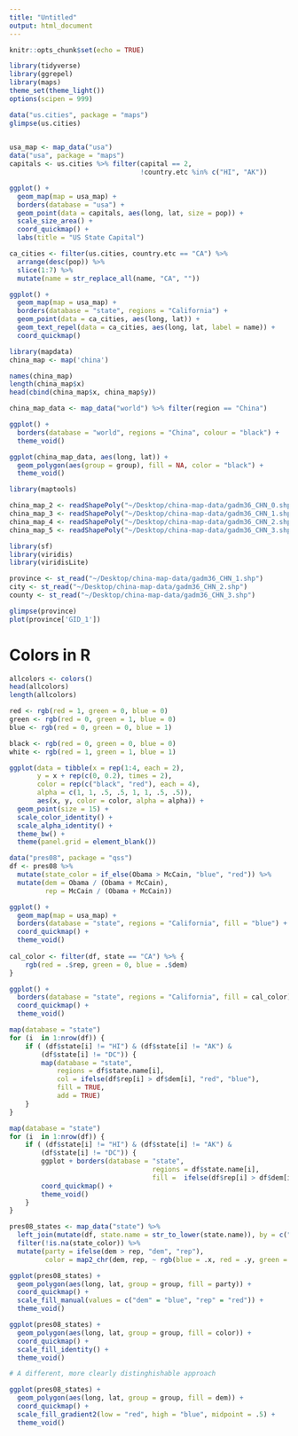```yaml
---
title: "Untitled"
output: html_document
---
```


```r
knitr::opts_chunk$set(echo = TRUE)
```

```r
library(tidyverse)
library(ggrepel)
library(maps)
theme_set(theme_light())
options(scipen = 999)
```

```r
data("us.cities", package = "maps")
glimpse(us.cities)
  
```

```r
usa_map <- map_data("usa")
data("usa", package = "maps")
capitals <- us.cities %>% filter(capital == 2, 
                                 !country.etc %in% c("HI", "AK"))

ggplot() + 
  geom_map(map = usa_map) +
  borders(database = "usa") +
  geom_point(data = capitals, aes(long, lat, size = pop)) + 
  scale_size_area() +
  coord_quickmap() +
  labs(title = "US State Capital")
```
```r
ca_cities <- filter(us.cities, country.etc == "CA") %>% 
  arrange(desc(pop)) %>% 
  slice(1:7) %>% 
  mutate(name = str_replace_all(name, "CA", ""))

ggplot() + 
  geom_map(map = usa_map) +
  borders(database = "state", regions = "California") + 
  geom_point(data = ca_cities, aes(long, lat)) + 
  geom_text_repel(data = ca_cities, aes(long, lat, label = name)) + 
  coord_quickmap()

```
```r
library(mapdata)
china_map <- map('china') 

names(china_map)
length(china_map$x)
head(cbind(china_map$x, china_map$y))

china_map_data <- map_data("world") %>% filter(region == "China") 

ggplot() +
  borders(database = "world", regions = "China", colour = "black") +
  theme_void()

ggplot(china_map_data, aes(long, lat)) +
  geom_polygon(aes(group = group), fill = NA, color = "black") +
  theme_void()
```

```r
library(maptools)

china_map_2 <- readShapePoly("~/Desktop/china-map-data/gadm36_CHN_0.shp")
china_map_3 <- readShapePoly("~/Desktop/china-map-data/gadm36_CHN_1.shp")
china_map_4 <- readShapePoly("~/Desktop/china-map-data/gadm36_CHN_2.shp")
china_map_5 <- readShapePoly("~/Desktop/china-map-data/gadm36_CHN_3.shp")
```

```r
library(sf)
library(viridis)
library(viridisLite)

province <- st_read("~/Desktop/china-map-data/gadm36_CHN_1.shp")
city <- st_read("~/Desktop/china-map-data/gadm36_CHN_2.shp")
county <- st_read("~/Desktop/china-map-data/gadm36_CHN_3.shp")

glimpse(province)
plot(province['GID_1'])
```

# Colors in R
```r
allcolors <- colors()
head(allcolors)
length(allcolors)

red <- rgb(red = 1, green = 0, blue = 0)
green <- rgb(red = 0, green = 1, blue = 0)
blue <- rgb(red = 0, green = 0, blue = 1)

black <- rgb(red = 0, green = 0, blue = 0)
white <- rgb(red = 1, green = 1, blue = 1)
```
```r
ggplot(data = tibble(x = rep(1:4, each = 2), 
       y = x + rep(c(0, 0.2), times = 2), 
       color = rep(c("black", "red"), each = 4), 
       alpha = c(1, 1, .5, .5, 1, 1, .5, .5)),
       aes(x, y, color = color, alpha = alpha)) +
  geom_point(size = 15) + 
  scale_color_identity() + 
  scale_alpha_identity() +
  theme_bw() +
  theme(panel.grid = element_blank())
```
```r
data("pres08", package = "qss")
df <- pres08 %>% 
  mutate(state_color = if_else(Obama > McCain, "blue", "red")) %>% 
  mutate(dem = Obama / (Obama + McCain), 
         rep = McCain / (Obama + McCain))

ggplot() + 
  geom_map(map = usa_map) +
  borders(database = "state", regions = "California", fill = "blue") +
  coord_quickmap() +
  theme_void()
  
cal_color <- filter(df, state == "CA") %>% {
    rgb(red = .$rep, green = 0, blue = .$dem)
}

ggplot() +
  borders(database = "state", regions = "California", fill = cal_color) +
  coord_quickmap() +
  theme_void()
```
```r
map(database = "state") 
for (i  in 1:nrow(df)) {
    if ( (df$state[i] != "HI") & (df$state[i] != "AK") &
        (df$state[i] != "DC")) {
        map(database = "state", 
            regions = df$state.name[i],
            col = ifelse(df$rep[i] > df$dem[i], "red", "blue"),
            fill = TRUE, 
            add = TRUE)
    }
}
```
```r
map(database = "state") 
for (i  in 1:nrow(df)) {
    if ( (df$state[i] != "HI") & (df$state[i] != "AK") &
        (df$state[i] != "DC")) {
        ggplot + borders(database = "state", 
                                    regions = df$state.name[i], 
                                    fill =  ifelse(df$rep[i] > df$dem[i], "red", "blue")) + 
        coord_quickmap() + 
        theme_void()
    }
}
```
```r
pres08_states <- map_data("state") %>% 
  left_join(mutate(df, state.name = str_to_lower(state.name)), by = c("region" = "state.name")) %>% 
  filter(!is.na(state_color)) %>% 
  mutate(party = ifelse(dem > rep, "dem", "rep"), 
         color = map2_chr(dem, rep, ~ rgb(blue = .x, red = .y, green = 0)))

ggplot(pres08_states) +
  geom_polygon(aes(long, lat, group = group, fill = party)) +
  coord_quickmap() +
  scale_fill_manual(values = c("dem" = "blue", "rep" = "red")) +
  theme_void()

ggplot(pres08_states) +
  geom_polygon(aes(long, lat, group = group, fill = color)) +
  coord_quickmap() +
  scale_fill_identity() +
  theme_void()

# A different, more clearly distinghishable approach

ggplot(pres08_states) +
  geom_polygon(aes(long, lat, group = group, fill = dem)) +
  coord_quickmap() +
  scale_fill_gradient2(low = "red", high = "blue", midpoint = .5) +
  theme_void()
```


